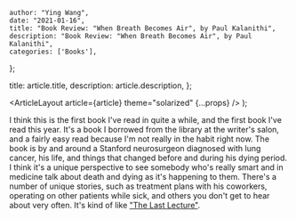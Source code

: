 
    author: "Ying Wang",
    date: "2021-01-16",
    title: "Book Review: "When Breath Becomes Air", by Paul Kalanithi",
    description: "Book Review: "When Breath Becomes Air", by Paul Kalanithi",
    categories: ['Books'],
};

  title: article.title,
  description: article.description,
};

  <ArticleLayout article={article} theme="solarized" {...props} />
);

I think this is the first book I've read in quite a while, and the first book
I've read this year. It's a book I borrowed from the library at the writer's
salon, and a fairly easy read because I'm not really in the habit right now. The
book is by and around a Stanford neurosurgeon diagnosed with lung cancer, his
life, and things that changed before and during his dying period. I think it's a
unique perspective to see somebody who's really smart and in medicine talk about
death and dying as it's happening to them. There's a number of unique stories,
such as treatment plans with his coworkers, operating on other patients while
sick, and others you don't get to hear about very often. It's kind of like ["The
Last Lecture"](/posts/2018/11/26/the_last_lecture).
